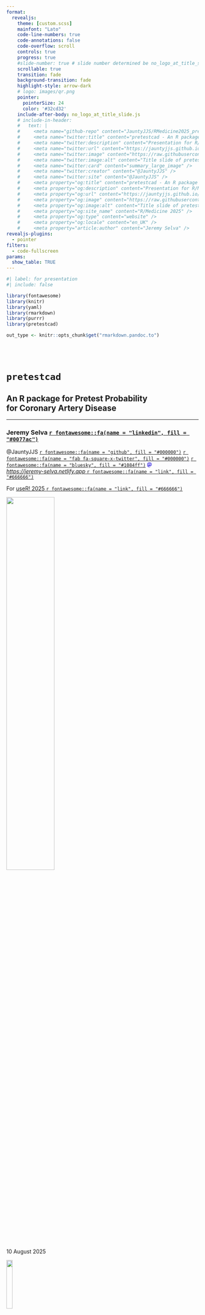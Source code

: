 --- 
format:
  revealjs:
    theme: [custom.scss]
    mainfont: "Lato"
    code-line-numbers: true
    code-annotations: false
    code-overflow: scroll
    controls: true
    progress: true
    #slide-number: true # slide number determined be no_logo_at_title_slide.js
    scrollable: true
    transition: fade
    background-transition: fade
    highlight-style: arrow-dark
    # logo: images/qr.png
    pointer:
      pointerSize: 24
      color: '#32cd32'
    include-after-body: no_logo_at_title_slide.js
    # include-in-header:
    #   text: |
    #     <meta name="github-repo" content="JauntyJJS/RMedicine2025_pretestcad" />
    #     <meta name="twitter:title" content="pretestcad - An R package for Pretest Probability for Coronary Artery Disease." />
    #     <meta name="twitter:description" content="Presentation for R/Medicine 2025." />
    #     <meta name="twitter:url" content="https://jauntyjjs.github.io/RMedicine2025_pretestcad" />
    #     <meta name="twitter:image" content="https://raw.githubusercontent.com/JauntyJJS/RMedicine2025_pretestcad/main/share-card.png" />
    #     <meta name="twitter:image:alt" content="Title slide of pretestcad - An R package for Pretest Probability for Coronary Artery Disease presented at R/Medicine 2025." />
    #     <meta name="twitter:card" content="summary_large_image" />
    #     <meta name="twitter:creator" content="@JauntyJJS" />
    #     <meta name="twitter:site" content="@JauntyJJS" />
    #     <meta property="og:title" content="pretestcad - An R package for Pretest Probability for Coronary Artery Disease." />
    #     <meta property="og:description" content="Presentation for R/Medicine 2025." />
    #     <meta property="og:url" content="https://jauntyjjs.github.io/RMedicine2025_pretestcad" />
    #     <meta property="og:image" content="https://raw.githubusercontent.com/JauntyJJS/RMedicine2025_pretestcad/main/share-card.png" />
    #     <meta property="og:image:alt" content="Title slide of pretestcad - An R package for Pretest Probability for Coronary Artery Disease presented at R/Medicine 2025." />
    #     <meta property="og:site_name" content="R/Medicine 2025" />
    #     <meta property="og:type" content="website" />
    #     <meta property="og:locale" content="en_UK" />
    #     <meta property="article:author" content="Jeremy Selva" />
revealjs-plugins:
  - pointer
filters:
  - code-fullscreen
params:
  show_table: TRUE
---

```{r}
#| label: for presentation
#| include: false

library(fontawesome)
library(knitr)
library(yaml)
library(rmarkdown)
library(purrr)
library(pretestcad)

out_type <- knitr::opts_chunk$get("rmarkdown.pandoc.to")
```

<br><br>

<h1> `pretestcad` </h1>

<h2> An R package for Pretest Probability<br>for Coronary Artery Disease </h2>

<hr>

<h3> Jeremy Selva [`r fontawesome::fa(name = "linkedin", fill = "#0077ac")`](https://www.linkedin.com/in/jeremy-selva-085b9112a/){target="_blank"} </h3>

@JauntyJJS [`r fontawesome::fa(name = "github", fill = "#000000")`](https://github.com/JauntyJJS){target="_blank"} [`r fontawesome::fa(name = "fab fa-square-x-twitter", fill = "#000000")`](https://twitter.com/JauntyJJS){target="_blank"} [`r fontawesome::fa(name = "bluesky", fill = "#1084ff")`](https://bsky.app/profile/jauntyjjs.bsky.social){target="_blank"} [<svg aria-hidden="true" role="img" viewBox="0 0 512 512" style="height:1em;width:1em;vertical-align:-0.125em;margin-left:auto;margin-right:auto;font-size:inherit;fill:#5f53e7;overflow:visible;position:relative;"><path d="M433 179.1c0-97.2-63.7-125.7-63.7-125.7-62.5-28.7-228.6-28.4-290.5 0 0 0-63.7 28.5-63.7 125.7 0 115.7-6.6 259.4 105.6 289.1 40.5 10.7 75.3 13 103.3 11.4 50.8-2.8 79.3-18.1 79.3-18.1l-1.7-36.9s-36.3 11.4-77.1 10.1c-40.4-1.4-83-4.4-89.6-54a102.5 102.5 0 0 1 -.9-13.9c85.6 20.9 158.7 9.1 178.8 6.7 56.1-6.7 105-41.3 111.2-72.9 9.8-49.8 9-121.5 9-121.5zm-75.1 125.2h-46.6v-114.2c0-49.7-64-51.6-64 6.9v62.5h-46.3V197c0-58.5-64-56.6-64-6.9v114.2H90.2c0-122.1-5.2-147.9 18.4-175 25.9-28.9 79.8-30.8 103.8 6.1l11.6 19.5 11.6-19.5c24.1-37.1 78.1-34.8 103.8-6.1 23.7 27.3 18.4 53 18.4 175z"/></svg>](https://fosstodon.org/@JauntyJJS){target="_blank"} <br> [*https://jeremy-selva.netlify.app* `r fontawesome::fa(name = "link", fill = "#666666")`](https://jeremy-selva.netlify.app/){target="_blank"} <br> 

For [useR! 2025 `r fontawesome::fa(name = "link", fill = "#666666")`](https://user2025.r-project.org/){target="_blank"} </h3>

![](images/useR!_2025.png){.absolute top=330 right=20 width="50%" fig-alt="useR! 2025 Logo."}

10 August 2025

![](images/pretestcad.png){.absolute top=80 right=20 width="18%" fig-alt="Hex Sticker of pretestcad."}

## What is Coronary Artery Disease (CAD) ?

::: {style="font-size: 80%;"}

Coronary Artery Disease (CAD) happens when the coronary arteries from the heart become narrow or blocked by fatty deposits called plaque. 

This can lead to chest pain, shortness of breath or even heart attack.

:::

![](images/cad.jpg){fig-alt="Picture showing coronary arteries from the heart become narrow or blocked by fatty deposits called plaque." fig-align="center" width="70%"}

[[Coronary Artery Disease for health education Infographic](https://www.freepik.com/free-vector/coronary-artery-disease-health-education-infographic_10139045.htm){target="_blank"} designed by [brgfx](https://www.freepik.com/author/brgfx){target="_blank"} from [Freepik](http://www.freepik.com){target="_blank"}]{style="font-size: 80%;"}.

## Diagnosis of CAD

Patient needs to go for many invasive, time consuming and expensive tests for diagnosis of CAD.

![](images/diagnosis_of_coronary_artery_disease.jpg){fig-alt="Picture showing different tests for diagnosis of Coronary Artery Disease such as troponon blood test, electrocardiogram, echocardiogram, stress test, coronary calcium scan, computed tomography coronary angiogram and cardiac catherisation" fig-align="center" width="70%"}

[Images from Pokharel, MD, B., & Dhakal, MD, B *The American Journal of Patient Health Info* 2024; 1(01) doi: [10.69512/ajphi.v1i01.37](https://doi.org/10.69512/ajphi.v1i01.37){target="_blank"}]{style="font-size: 70%;"}.

## What is Pretest Probability ?

Pretest probability is the estimated probability, given a set of risk factors (e.g age, sex, etc.), that a patient has a specific disease or condition before any diagnostic tests are performed. 

It helps clinicians and doctors makes informed decision on which patients go for which diagnostic tests.

![](images/esc_2024_guidelines.png){fig-alt="European Society of Cardiology (ESC) 2024 guidelines of first-line testing in symptomatic individuals with suspected chronic coronary syndrome." fig-align="center" width="70%"}

[[European Society of Cardiology (ESC) 2024 guidelines](https://doi.org/10.1093/eurheartj/ehae177){target="_blank"} of first-line testing in symptomatic individuals with suspected chronic coronary syndrome]{style="font-size: 60%;"}.

## Pretest Probability Calculation

Pretest probability of CAD may be presented in the form of a table or an online calculator where we calculate the probability for each patient.

:::: {.columns}

::: {.column width="50%"}

![](images/esc_2024.jpg){fig-alt="European Society of Cardiology (ESC) 2024 pretest probability for CAD table." fig-align="center" width="75%"}

[Workflow from Vrints et al. *European Heart journal* 2024; 45(36):3415-3537 doi: [10.1093/eurheartj/ehae177](https://doi.org/10.1093/eurheartj/ehae177){target="_blank"}]{style="font-size: 50%;"}.

:::

::: {.column width="50%"}

![](images/cad_consortium_online.png){fig-alt="Online calculator to calculate pretest probability for CAD using the CAD Consortium cohort." fig-align="center" width="100%"}

:::

::::

## Motivation

As pretest models changes with time, it becomes tedious to calculate and update pretest probability one patient at a time.

:::: {.columns}

::: {.column width="40%"}

![](images/overwhelmed.jpg){fig-alt="A girl lying on her desk feeling burntout." fig-align="center" width="100%"}

[[Burntout girl](https://www.freepik.com/free-vector/hand-drawn-flat-design-overwhelmed-people-illustration_24683083.htm
){target="_blank"} by [Freepik](https://www.freepik.com/author/freepik){target="_blank"}]{style="font-size: 80%;"}.

:::

::: {.column width="60%"}

![](images/patients_queuing.jpg){fig-alt="Patients queuing up." fig-align="center" width="100%"}

[[Crowd of people wearing face masks](https://www.freepik.com/free-vector/crowd-people-wearing-face-masks_8445486.htm){target="_blank"} designed by [Freepik](https://www.freepik.com/author/freepik){target="_blank"}]{style="font-size: 80%;"}.

:::

::::

## Motivation

There are many R packages for calculating risk for cardiovascular disease (CVD). 

Why not create one for CAD ?

:::: {.columns}

::: {.column width="50%"}

![](images/motivated_guy.png){fig-alt="A motivated guy ready to start work." fig-align="center" width="75%"}

[[Motivated guy ready to start work](https://www.freepik.com/free-vector/hand-drawn-college-entrance-exam-illustration_41156802.htm){target="_blank"} by [Freepik](https://www.freepik.com/author/freepik){target="_blank"}]{style="font-size: 80%;"}.

:::

::: {.column width="50%"}

![](images/cvd_r_packages.png){fig-alt="R packages preventr, RiskScorecvd and globorisk to calculate risk of cardiovascular disease." fig-align="center" width="70%"}

[R packages [preventr](https://martingmayer.com/preventr/){target="_blank"}, [RiskScorecvd](https://dvicencio.github.io/RiskScorescvd/){target="_blank"} and [globorisk](https://christopherbboyer.com/globorisk/){target="_blank"} to calculate risk of CVD.]{style="font-size: 80%;"}

:::

::::

## `pretestcad`

<https://jauntyjjs.github.io/pretestcad/>{target="_blank"}

```{=html}
<iframe width="1000" height="500" src="https://jauntyjjs.github.io/pretestcad/index.html" title="pretestcad Documentation" ></iframe>
```

## Usage Example

```{r}
#| label: esc 2024 risk score example 1
#| echo: true

# 30 female with symptom score of 3 and 0 risk factors
calculate_esc_2024_fig_4_ptp(
  age = 30,
  sex = "female",
  chest_pain_type = "typical",
  have_dyspnoea = "no",
  have_family_history = "no",
  have_smoking_history = "no",
  have_dyslipidemia = "no",
  have_hypertension = "no",
  have_diabetes = "no",
  output = "percentage"
)
```
![](images/esc_2024_table.jpg){fig-alt="ESC 2024 pretest probability of CAD table." fig-align="center" width="50%"}

[ESC 2024 guidelines from Vrints et al. *European Heart journal* 2024; 45(36):3415-3537 doi: [10.1093/eurheartj/ehae177](https://doi.org/10.1093/eurheartj/ehae177){target="_blank"}]{style="font-size: 70%;"}.

## Robust to missing clinical data

```{r}
#| label: esc 2024 risk score example 2
#| code-line-numbers: "|1,12"
#| echo: true

# 55 male with symptom score of 3 and 3 risk factors and 2 NA
calculate_esc_2024_fig_4_ptp(
  age = 55,
  sex = "male",
  chest_pain_type = "typical",
  have_dyspnoea = "no",
  have_family_history = NA,
  have_smoking_history = NA,
  have_dyslipidemia = "yes",
  have_hypertension = "yes",
  have_diabetes = "yes",
  max_na_num_of_rf = 2,
  output = "percentage"
)
```
![](images/esc_2024_table.jpg){fig-alt="ESC 2024 pretest probability of CAD table." fig-align="center" width="70%"}

[ESC 2024 guidelines from Vrints et al. *European Heart journal* 2024; 45(36):3415-3537 doi: [10.1093/eurheartj/ehae177](https://doi.org/10.1093/eurheartj/ehae177){target="_blank"}]{style="font-size: 70%;"}.

## Helpful error messages

Applied this [talk](https://www.youtube.com/watch?v=uu8KHXgagug){target="_blank"} from useR! 2024 to write better error messages. 

```{=html}
<iframe width="1000" height="500" src="https://www.youtube.com/embed/uu8KHXgagug" frameborder="0" allowfullscreen></iframe>
```

## Helpful error messages

:::: {.columns}

::: {.column width="50%"}

::: {.fragment}

```{r}
#| label: esc 2024 risk score age not numeric error
#| code-line-numbers: "|2"
#| error: true
#| echo: true

calculate_esc_2024_fig_4_ptp(
  age = "Something Else",
  sex = "male",
  chest_pain_type = "typical",
  have_dyspnoea = "no",
  have_family_history = "no",
  have_smoking_history = "no",
  have_dyslipidemia = "yes",
  have_hypertension = "yes",
  have_diabetes = "yes",
  output = "percentage"
)
```

:::

::: {.fragment}

```{r}
#| label: esc 2024 risk score age not positive error
#| code-line-numbers: "|2"
#| error: true
#| echo: true

calculate_esc_2024_fig_4_ptp(
  age = 0,
  sex = "male",
  chest_pain_type = "typical",
  have_dyspnoea = "no",
  have_family_history = "no",
  have_smoking_history = "no",
  have_dyslipidemia = "yes",
  have_hypertension = "yes",
  have_diabetes = "yes",
  output = "percentage"
)
```

:::

:::

::: {.column width="50%"}

::: {.fragment}

```{r}
#| label: esc 2024 risk score sex error with without partial mismatch
#| code-line-numbers: "|3"
#| error: true
#| echo: true

calculate_esc_2024_fig_4_ptp(
  age = 50,
  sex = "Something Else",
  chest_pain_type = "typical",
  have_dyspnoea = "no",
  have_family_history = "no",
  have_smoking_history = "no",
  have_dyslipidemia = "yes",
  have_hypertension = "yes",
  have_diabetes = "yes",
  output = "percentage"
)
```

:::

::: {.fragment}

```{r}
#| label: esc 2024 risk score sex error with partial mismatch
#| code-line-numbers: "|3"
#| error: true
#| echo: true

calculate_esc_2024_fig_4_ptp(
  age = 50,
  sex = "ale",
  chest_pain_type = "typical",
  have_dyspnoea = "no",
  have_family_history = "no",
  have_smoking_history = "no",
  have_dyslipidemia = "yes",
  have_hypertension = "yes",
  have_diabetes = "yes",
  output = "percentage"
)
```

:::

:::

::::

## Use of `purrr`

```{r}
#| label: esc 2024 risk score example 3
#| code-line-numbers: "|16-36"
#| echo: true

patient_data <- tibble::tribble(
    ~unique_id,
    ~age,     ~sex, 
    ~chest_pain_type, ~have_dyspnoea, 
    ~have_family_history, ~have_smoking_history, ~have_dyslipidemia, ~have_hypertension, ~have_diabetes,
    "45 year old male with typical chest pain, no dyspnoea, hypertension and diabetes",
    45, "male", 
    "typical", "no",  
    "no", "no", "no", "yes", "yes",
    "70 year old female with no chest pain, dyspnoea, have smoking history (past or current smoker) and dyslipidemia",
    70, "female", 
    "no chest pain", "yes",  
    "no", "yes", "yes", "no", "no"
)

risk_data <- patient_data |>
    dplyr::mutate(
      esc_2024_ptp_percent = purrr::pmap_chr(
        .l = list(
          age = .data[["age"]],
          sex = .data[["sex"]],
          chest_pain_type = .data[["chest_pain_type"]],
          have_dyspnoea = .data[["have_dyspnoea"]],
          have_family_history = .data[["have_family_history"]],
          have_smoking_history = .data[["have_smoking_history"]],
          have_dyslipidemia = .data[["have_dyslipidemia"]],
          have_hypertension = .data[["have_hypertension"]],
          have_diabetes = .data[["have_diabetes"]],
          output = "percentage"
        ),
        .f = pretestcad::calculate_esc_2024_fig_4_ptp
      )
    ) |> 
   dplyr::select(
      c("unique_id", "esc_2024_ptp_percent")
   )

print(risk_data)
```

## Flexible Labeling (Development Version)

Applied this [talk](https://www.youtube.com/watch?v=pE3iZBegdr0){target="_blank"} from R/Medicine 2025 to include flexible labelling.

```{=html}
<iframe width="1000" height="500" src="https://www.youtube.com/embed/pE3iZBegdr0" frameborder="0" allowfullscreen></iframe>
```

## Flexible Labeling (Development Version)

![](images/label_female.png){fig-alt="Use of parameters label_sex_female for flexible labelling of female." fig-align="center" width="100%"}



## Flexible Labeling (Development Version)

:::: {.columns}

::: {.column width="50%"}

::: {.fragment}

```{r}
#| label: esc 2024 risk score with flexible labeling
#| code-line-numbers: "|3,5,10,12,13,14"
#| echo: true

calculate_esc_2024_fig_4_ptp(
  age = 50,
  sex = "男性",
  chest_pain_type = "typical",
  have_dyspnoea = "tidak",
  have_family_history = "no",
  have_smoking_history = "no",
  have_dyslipidemia = "yes",
  have_hypertension = "yes",
  have_diabetes = "ஆம்",
  output = "percentage",
  label_sex_male = c("male", "男性", "男人"),
  label_have_dyspnoea_no = c("no", "tidak"),
  label_have_diabetes_yes = c("yes", "ஆம்", "ஆமாம்") 
)
```

:::

::: {.fragment}

```{r}
#| label: esc 2024 risk score with invalid sex input with flexible labelling
#| code-line-numbers: "|3"
#| error: true
#| echo: true

calculate_esc_2024_fig_4_ptp(
  age = 50,
  sex = "女性性",
  chest_pain_type = "typical",
  have_dyspnoea = "no",
  have_family_history = "no",
  have_smoking_history = "no",
  have_dyslipidemia = "yes",
  have_hypertension = "yes",
  have_diabetes = "no",
  output = "percentage",
  label_sex_male = c("male", "男性", "男人"),
  label_sex_female = c("female", "女性", "女人"),
  label_sex_unknown = c("NIL", NA, NaN)
)
```

:::

:::

::: {.column width="50%"}

::: {.fragment}

```{r}
#| label: esc 2024 risk score with invalid flexible labelling
#| code-line-numbers: "|12,13,14"
#| error: true
#| echo: true

calculate_esc_2024_fig_4_ptp(
  age = 50,
  sex = "male",
  chest_pain_type = "typical",
  have_dyspnoea = "no",
  have_family_history = "no",
  have_smoking_history = "no",
  have_dyslipidemia = "yes",
  have_hypertension = "yes",
  have_diabetes = "no",
  output = "percentage",
  label_sex_male = c("Anything", "male", "男性", "男人", "随便"),
  label_sex_female = c("Anything", "male", "女性", "女人"),
  label_sex_unknown = c("Anything", "NIL", NA, NaN, "随便")
)
```

:::

:::

::::

## Thank you

Available on [CRAN](https://cran.r-project.org/web/packages/pretestcad/index.html){target="_blank"}, [RUniverse](https://jauntyjjs.r-universe.dev/pretestcad){target="_blank"} and [Github](https://github.com/JauntyJJS/pretestcad){target="_blank"}.

![](images/great_expectations.png){fig-alt="Comic howing too many bugs to fix during first day of release." fig-align="center" width="60%"}

[[Great Expectations](https://www.monkeyuser.com/2019/great-expectations/){target="_blank"} from [MonkeyUser.com](https://www.monkeyuser.com/){target="_blank"}]{style="font-size: 70%;"}
